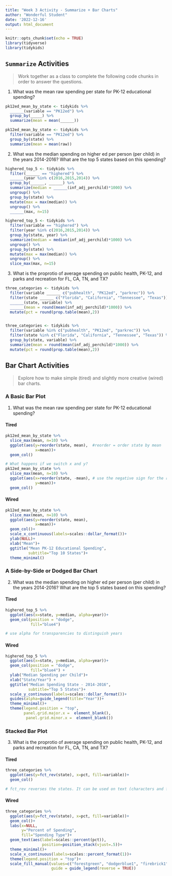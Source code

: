 ```yaml
---
title: "Week 3 Activity - Summarize + Bar Charts"
author: "Wonderful Student"
date: '2022-12-16'
output: html_document
---
```


```r
knitr::opts_chunk$set(echo = TRUE)
library(tidyverse)
library(tidykids)
```

## `Summarize` Activities

> Work together as a class to complete the following code chunks in order to answer the questions.

1. What was the mean raw spending per state for PK-12 educational spending?

```r
pk12ed_mean_by_state <- tidykids %>%
  ______(variable == "PK12ed") %>%
  group_by(_____) %>%
  summarize(mean = mean(______))

pk12ed_mean_by_state <- tidykids %>%
  filter(variable == "PK12ed") %>%
  group_by(state) %>%
  summarize(mean = mean(raw))
```

2. What was the median spending on higher ed per person (per child) in the years 2014-2016? What are the top 5 states based on this spending?

```r
highered_top_5 <- tidykids %>%
  filter(______ == "highered") %>%
  ______(year %in% c(2016,2015,2014)) %>%
  group_by(______, ______) %>%
  summarize(median = ______(inf_adj_perchild)*1000) %>%
  ungroup() %>%
  group_by(state) %>%
  mutate(max = max(median)) %>%
  ungroup() %>%
  ______(max, n=15)

highered_top_5 <- tidykids %>%
  filter(variable == "highered") %>%
  filter(year %in% c(2016,2015,2014)) %>%
  group_by(state, year) %>%
  summarize(median = median(inf_adj_perchild)*1000) %>%
  ungroup() %>%
  group_by(state) %>%
  mutate(max = max(median)) %>%
  ungroup() %>%
  slice_max(max, n=15)
```

3. What is the proprotio of average spending on public health, PK-12, and parks and recreation for FL, CA, TN, and TX?

```r

three_categories <- tidykids %>%
  filter(variable ______ c("pubhealth", "PK12ed", "parkrec")) %>%
  filter(state ______ c("Florida", "California", "Tennessee", "Texas")) %>%
  ______(state, variable) %>%
  ______(mean = round(mean(inf_adj_perchild)*1000)) %>%
  mutate(pct = round(prop.table(mean),2))


three_categories <- tidykids %>%
  filter(variable %in% c("pubhealth", "PK12ed", "parkrec")) %>%
  filter(state %in% c("Florida", "California", "Tennessee", "Texas")) %>%
  group_by(state, variable) %>%
  summarize(mean = round(mean(inf_adj_perchild)*1000)) %>%
  mutate(pct = round(prop.table(mean),2))
```


## Bar Chart Activities

> Explore how to make simple (tired) and slightly more creative (wired) bar charts.

### A Basic Bar Plot {.tabset}

1. What was the mean raw spending per state for PK-12 educational spending?

#### Tired

```r
pk12ed_mean_by_state %>%
  slice_max(mean, n=10) %>%
  ggplot(aes(y=reorder(state, mean),  #reorder = order state by mean
             x=mean))+
  geom_col()

# What happens if we switch x and y?
pk12ed_mean_by_state %>%
  slice_max(mean, n=10) %>%
  ggplot(aes(x=reorder(state, -mean), # use the negative sign for the reverse order
             y=mean))+
  geom_col()
```

#### Wired

```r
pk12ed_mean_by_state %>%
  slice_max(mean, n=10) %>%
  ggplot(aes(y=reorder(state, mean), 
             x=mean))+
  geom_col()+
  scale_x_continuous(labels=scales::dollar_format())+
  ylab(NULL)+
  xlab("Mean")+
  ggtitle("Mean PK-12 Educational Spending",
          subtitle="Top 10 States")+
  theme_minimal()
```

### A Side-by-Side or Dodged Bar Chart {.tabset}

2. What was the median spending on higher ed per person (per child) in the years 2014-2016? What are the top 5 states based on this spending?

#### Tired

```r
highered_top_5 %>%
  ggplot(aes(x=state, y=median, alpha=year))+ 
  geom_col(position = "dodge",
           fill="blue4")

# use alpha for transparencies to distinguish years
```

#### Wired

```r
highered_top_5 %>%
  ggplot(aes(x=state, y=median, alpha=year))+
  geom_col(position = "dodge",
           fill="blue4") +
  ylab("Median Spending per Child")+
  xlab("State/Year") +
  ggtitle("Median Spending State - 2014-2016",
          subtitle="Top 5 States")+
  scale_y_continuous(labels=scales::dollar_format())+
  guides(alpha=guide_legend(title="Year"))+
  theme_minimal()+
  theme(legend.position = "top",
        panel.grid.major.x =  element_blank(),
         panel.grid.minor.x =  element_blank())
```

### Stacked Bar Plot {.tabset}

3. What is the proprotio of average spending on public health, PK-12, and parks and recreation for FL, CA, TN, and TX?

#### Tired


```r
three_categories %>%
  ggplot(aes(y=fct_rev(state), x=pct, fill=variable))+ 
  geom_col()

# fct_rev reverses the states. It can be used on text (characters and factors)
```

#### Wired

```r
three_categories %>%
  ggplot(aes(y=fct_rev(state), x=pct, fill=variable))+
  geom_col()+
  labs(x=NULL,
       y="Percent of Spending",
       fill="Spending Type")+
  geom_text(aes(label=scales::percent(pct)),
                position=position_stack(vjust=.5))+
  theme_minimal()+
  scale_x_continuous(labels=scales::percent_format(1))+
  theme(legend.position = "top")+
  scale_fill_manual(values=c("forestgreen", "dodgerblue1", "firebrick1"),
                    guide = guide_legend(reverse = TRUE))
```
